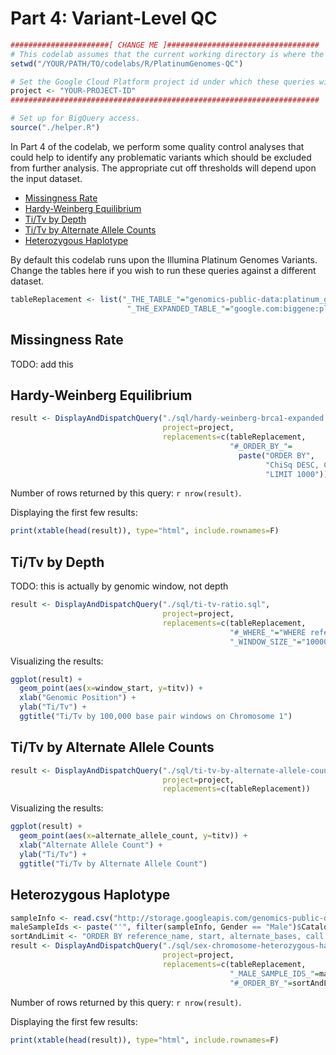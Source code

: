 <!-- R Markdown Documentation, DO NOT EDIT THE PLAIN MARKDOWN VERSION OF THIS FILE -->

<!-- Copyright 2015 Google Inc. All rights reserved. -->

<!-- Licensed under the Apache License, Version 2.0 (the "License"); -->
<!-- you may not use this file except in compliance with the License. -->
<!-- You may obtain a copy of the License at -->

<!--     http://www.apache.org/licenses/LICENSE-2.0 -->

<!-- Unless required by applicable law or agreed to in writing, software -->
<!-- distributed under the License is distributed on an "AS IS" BASIS, -->
<!-- WITHOUT WARRANTIES OR CONDITIONS OF ANY KIND, either express or implied. -->
<!-- See the License for the specific language governing permissions and -->
<!-- limitations under the License. -->

# Part 4: Variant-Level QC

```r
######################[ CHANGE ME ]##################################
# This codelab assumes that the current working directory is where the Rmd file resides.
setwd("/YOUR/PATH/TO/codelabs/R/PlatinumGenomes-QC")

# Set the Google Cloud Platform project id under which these queries will run.
project <- "YOUR-PROJECT-ID"
#####################################################################
```

```r
# Set up for BigQuery access.
source("./helper.R")
```

In Part 4 of the codelab, we perform some quality control analyses that could help to identify any problematic variants which should be excluded from further analysis.  The appropriate cut off thresholds will depend upon the input dataset.

* [Missingness Rate](#missingness-rate)
* [Hardy-Weinberg Equilibrium](#hardy-weinberg-equilibrium)
* [Ti/Tv by Depth](#titv-by-depth)
* [Ti/Tv by Alternate Allele Counts](#titv-by-alternate-allele-counts)
* [Heterozygous Haplotype](#heterozygous-haplotype)

By default this codelab runs upon the Illumina Platinum Genomes Variants. Change the tables here if you wish to run these queries against a different dataset.
```r
tableReplacement <- list("_THE_TABLE_"="genomics-public-data:platinum_genomes.variants",
                          "_THE_EXPANDED_TABLE_"="google.com:biggene:platinum_genomes.expanded_variants")
```

## Missingness Rate

TODO: add this

## Hardy-Weinberg Equilibrium
```r
result <- DisplayAndDispatchQuery("./sql/hardy-weinberg-brca1-expanded.sql",
                                  project=project,
                                  replacements=c(tableReplacement,
                                                 "#_ORDER_BY_"=
                                                   paste("ORDER BY",
                                                         "ChiSq DESC, CHR, POS, ref, alt",
                                                         "LIMIT 1000")))
```
Number of rows returned by this query: `r nrow(result)`.

Displaying the first few results:
```r
print(xtable(head(result)), type="html", include.rownames=F)
```

## Ti/Tv by Depth

TODO: this is actually by genomic window, not depth
```r
result <- DisplayAndDispatchQuery("./sql/ti-tv-ratio.sql",
                                  project=project,
                                  replacements=c(tableReplacement,
                                                 "#_WHERE_"="WHERE reference_name='chr1'",
                                                 "_WINDOW_SIZE_"="100000"))
```

Visualizing the results:
```r
ggplot(result) +
  geom_point(aes(x=window_start, y=titv)) +
  xlab("Genomic Position") +
  ylab("Ti/Tv") +
  ggtitle("Ti/Tv by 100,000 base pair windows on Chromosome 1")
```

## Ti/Tv by Alternate Allele Counts

```r
result <- DisplayAndDispatchQuery("./sql/ti-tv-by-alternate-allele-count.sql",
                                  project=project,
                                  replacements=c(tableReplacement))
```

Visualizing the results:
```r
ggplot(result) +
  geom_point(aes(x=alternate_allele_count, y=titv)) +
  xlab("Alternate Allele Count") +
  ylab("Ti/Tv") +
  ggtitle("Ti/Tv by Alternate Allele Count")
```

## Heterozygous Haplotype

```r
sampleInfo <- read.csv("http://storage.googleapis.com/genomics-public-data/platinum-genomes/other/platinum_genomes_sample_info.csv")
maleSampleIds <- paste("'", filter(sampleInfo, Gender == "Male")$Catalog.ID, "'", sep="", collapse=",")
sortAndLimit <- "ORDER BY reference_name, start, alternate_bases, call.call_set_name LIMIT 25"
result <- DisplayAndDispatchQuery("./sql/sex-chromosome-heterozygous-haplotypes.sql",
                                  project=project,
                                  replacements=c(tableReplacement,
                                                 "_MALE_SAMPLE_IDS_"=maleSampleIds,
                                                 "#_ORDER_BY_"=sortAndLimit))
```
Number of rows returned by this query: `r nrow(result)`.

Displaying the first few results:
```r
print(xtable(head(result)), type="html", include.rownames=F)
```
